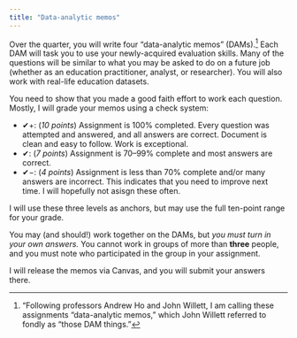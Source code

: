 ```yaml
---
title: "Data-analytic memos"
---
```


Over the quarter, you will write four “data-analytic memos” (DAMs).[^DAM] Each DAM will task you to use your newly-acquired evaluation skills. Many of the questions will be similar to what you may be asked to do on a future job (whether as an education practitioner, analyst, or researcher). You will also work with real-life education datasets.

[^DAM]: "Following professors Andrew Ho and John Willett, I am calling these assignments “data-analytic memos,” which John Willett referred to fondly as “those DAM things.”

You need to show that you made a good faith effort to work each question. Mostly, I will grade your memos using a check system:

- ✔+: (*10 points*) Assignment is 100% completed. Every question was attempted and answered, and all answers are correct. Document is clean and easy to follow. Work is exceptional. 
- ✔: (*7 points*) Assignment is 70–99% complete and most answers are correct. 
- ✔−: (*4 points*) Assignment is less than 70% complete and/or many answers are incorrect. This indicates that you need to improve next time. I will hopefully not asisgn these often.

I will use these three levels as anchors, but may use the full ten-point range for your grade.

You may (and should!) work together on the DAMs, but *you must turn in your own answers.* You cannot work in groups of more than **three** people, and you must note who participated in the group in your assignment.

I will release the memos via Canvas, and you will submit your answers there.
